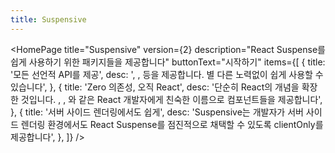 ```yaml
---
title: Suspensive
---
```



<HomePage
  title="Suspensive"
  version={2}
  description="React Suspense를 쉽게 사용하기 위한 패키지들을 제공합니다"
  buttonText="시작하기"
  items={[
    {
      title: '모든 선언적 API를 제공',
      desc: '<Suspense/>, <ErrorBoundary/>, <ErrorBoundaryGroup/> 등을 제공합니다. 별 다른 노력없이 쉽게 사용할 수 있습니다',
    },
    {
      title: 'Zero 의존성, 오직 React',
      desc: '단순히 React의 개념을 확장한 것입니다. <Suspense/>, <ErrorBoundary/>, <ErrorBoundaryGroup/>와 같은 React 개발자에게 친숙한 이름으로 컴포넌트들을 제공합니다',
    },
    {
      title: '서버 사이드 렌더링에서도 쉽게',
      desc: 'Suspensive는 개발자가 서버 사이드 렌더링 환경에서도 React Suspense를 점진적으로 채택할 수 있도록 clientOnly를 제공합니다',
    },
  ]}
/>
